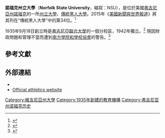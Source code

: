 {{Infobox university
|name              = Norfolk State University
|image_name        = Norfolk State University Seal.png
|image_size        = 250
|motto             = Achieving With Excellence
|established       = {{Start date|1935}}
|type              = [[公立大學|公立大學]]、[[傳統黑人大學|傳統黑人大學]]
|endowment         = [[美元|US $]]2300万
|president         = Eddie N. Moore, Jr
|provost           = Sandra J. DeLoatch
|faculty           = 285
|undergrad         = 6,200
|postgrad          = 835
 |city          = [[諾福克_(弗吉尼亞州)|諾福克]]
 |state         = [[弗吉尼亞州|弗吉尼亞州]]
 |country       = [[美國|美國]]
|coor              = {{coord|36.8487|-76.2625|region:US-VA_type:edu|format=dms|display=inline,title}}
|campus            = 都市，{{convert|134|acre|km2|1}}
|former_names      = <small>Norfolk State Unit of Virginia Union University<br>Norfolk Polytechnic College<br>Virginia State College<br>Norfolk State College</small>
|colors            = 綠色和金色 {{color box|Green}} {{color box|Gold}}
|nickname          = [[Norfolk_State_Spartans|Spartans]]
|athletics         = [[NCAA|NCAA]] Division I – [[Mid-Eastern_Athletic_Conference|MEAC]]
|affiliations      = [[Thurgood_Marshall_Scholarship_Fund|TMCF]]<br>[[Oak_Ridge_Associated_Universities|ORAU]]
|website           = [http://www.nsu.edu/ www.nsu.edu]
|logo              = [[File:Norfolk_State_University_logo.png|180px]]
|footnotes         =
}}
'''諾福克州立大學'''（'''Norfolk State University'''，縮寫：NSU），是位於美國[[弗吉尼亞州|弗吉尼亞州]][[諾福克_(弗吉尼亞州)|諾福克]]的一所[[州立大學|州立大學]]、[[傳統黑人大學|傳統黑人大學]]。2015年《[[美國新聞與世界報道|美國新聞與世界報道]]》將其列在“傳統黑人大學”中的第34位。<ref name="USnews">{{cite web|title=Norfolk State University|url=http://colleges.usnews.rankingsandreviews.com/best-colleges/norfolk-state-university-232937/overall-rankings|publisher=[[美國新聞與世界報道|美國新聞與世界報道]]|accessdate=2015-04-22|archive-date=2015-07-03|archive-url=https://web.archive.org/web/20150703132820/http://colleges.usnews.rankingsandreviews.com/best-colleges/norfolk-state-university-232937/overall-rankings|dead-url=no}}</ref>  

1935年9月18日創立時是[[弗吉尼亞聯合大學|弗吉尼亞聯合大學]]的一個分校區，1942年獨立。<ref name="AboutNSU">{{cite web|url=https://www.nsu.edu/provost/emeriti-faculty/history|title=History|accessdate=2015-01-12|archive-date=2015-09-06|archive-url=https://web.archive.org/web/20150906191240/https://www.nsu.edu/provost/emeriti-faculty/history|dead-url=no}}</ref> 現因財政問題和管理不當而遭到[[南方學院和學校協會|南方學院和學校協會]]的警告。<ref>{{cite web |url=http://www.insidehighered.com/quicktakes/2013/12/11/southern-accreditor-clears-virginia-fisk-florida-am |title=Southern Accreditor Clears Virginia, Fisk, Florida A&M |publisher=[[Inside_Higher_Ed|Inside Higher Ed]] |date=December 11, 2013 |accessdate=December 24, 2013 |archive-date=2015-10-07 |archive-url=https://web.archive.org/web/20151007044242/https://www.insidehighered.com/quicktakes/2013/12/11/southern-accreditor-clears-virginia-fisk-florida-am |dead-url=no }}</ref>

==參考文獻==
{{reflist|30em}}

==外部連結==
* {{Official website|http://www.nsu.edu/}}
* [http://www.nsuspartans.com Official athletics website]{{Wayback|url=http://www.nsuspartans.com/ |date=20200722014350 }}

{{美国东南大学研究协会}}
{{弗吉尼亞州的學院和大學}}

[[Category:維吉尼亞州大學|Category:維吉尼亞州大學]]
[[Category:1935年創建的教育機構|Category:1935年創建的教育機構]]
[[Category:弗吉尼亚州诺福克历史|Category:弗吉尼亚州诺福克历史]]